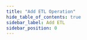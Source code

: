 ```yaml
---
title: "Add ETL Operation"
hide_table_of_contents: true
sidebar_label: Add ETL
sidebar_position: 0
---
```





<LanguageSwitcher supportedLanguages={supportedLanguages} />

<LanguageContent language="csharp">
   <AddEtlCsharp />
</LanguageContent>

<LanguageContent language="java">
   <AddEtlJava />
</LanguageContent>

<LanguageContent language="nodejs">
   <AddEtlNodejs />
</LanguageContent>


<!---
### Server
- [ETL basics](../../../../server/ongoing-tasks/etl/basics)
- [RavenDB ETL](../../../../server/ongoing-tasks/etl/raven)
- [SQL ETL](../../../../server/ongoing-tasks/etl/sql)
- [OLAP ETL](../../../../server/ongoing-tasks/etl/olap)
- [Elasticsearch ETL](../../../../server/ongoing-tasks/etl/elasticsearch)
- [Kafka ETL](../../../../server/ongoing-tasks/etl/queue-etl/kafka)
- [RabbitMQ ETL](../../../../server/ongoing-tasks/etl/queue-etl/rabbit-mq)
- [Azure Queue Storage ETL](../../../../server/ongoing-tasks/etl/queue-etl/azure-queue)

### Studio
- [Ongoing tasks - overview](../../../../studio/database/tasks/ongoing-tasks/general-info)
- [RavenDB ETL Task](../../../../studio/database/tasks/ongoing-tasks/ravendb-etl-task)
- [OLAP ETL Task](../../../../studio/database/tasks/ongoing-tasks/olap-etl-task)
- [Elasticsearch ETL Task](../../../../studio/database/tasks/ongoing-tasks/elasticsearch-etl-task)
- [Kafka ETL Task](../../../../studio/database/tasks/ongoing-tasks/kafka-etl-task)
- [RabbitMQ ETL Task](../../../../studio/database/tasks/ongoing-tasks/rabbitmq-etl-task)
- [Azure Queue Storage ETL Task](../../../../studio/database/tasks/ongoing-tasks/azure-queue-storage-etl)

### Connection Strings
- [Add](../../../../client-api/operations/maintenance/connection-strings/add-connection-string)
- [Get](../../../../client-api/operations/maintenance/connection-strings/get-connection-string)
- [Remove](../../../../client-api/operations/maintenance/connection-strings/remove-connection-string)

### ETL
- [Basics](../../../../server/ongoing-tasks/etl/basics)
- [RavenDB ETL](../../../../server/ongoing-tasks/etl/raven)
- [SQL ETL](../../../../server/ongoing-tasks/etl/sql)


-->